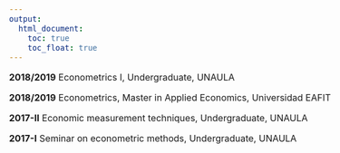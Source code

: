 ---
output:
  html_document: 
    toc: true
    toc_float: true
---

<link rel="stylesheet" href="styles.css" type="text/css">

<style>
body {
text-align: justify}

body{ /* Normal  */
      font-size: 12pt;
  }
</style>

**2018/2019** Econometrics I, Undergraduate, UNAULA

**2018/2019** Econometrics, Master in Applied Economics, Universidad EAFIT

**2017-II** Economic measurement techniques, Undergraduate, UNAULA

**2017-I** Seminar on econometric methods, Undergraduate, UNAULA